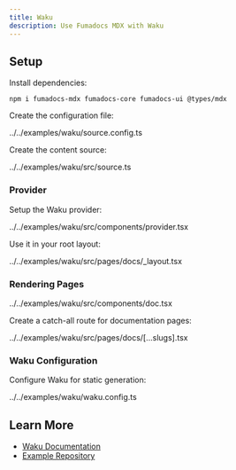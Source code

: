 ```yaml
---
title: Waku
description: Use Fumadocs MDX with Waku
---
```


## Setup

Install dependencies:

```npm
npm i fumadocs-mdx fumadocs-core fumadocs-ui @types/mdx
```

Create the configuration file:

<include cwd meta='title="source.config.ts"'>
  ../../examples/waku/source.config.ts
</include>

Create the content source:

<include cwd meta='title="src/source.ts"'>
  ../../examples/waku/src/source.ts
</include>

### Provider

Setup the Waku provider:

<include cwd meta='title="src/components/provider.tsx"'>
  ../../examples/waku/src/components/provider.tsx
</include>

Use it in your root layout:

<include cwd meta='title="src/pages/_layout.tsx"'>
  ../../examples/waku/src/pages/docs/_layout.tsx
</include>

### Rendering Pages

<include cwd meta='title="src/components/doc.tsx"'>
  ../../examples/waku/src/components/doc.tsx
</include>

Create a catch-all route for documentation pages:

<include cwd meta='title="src/pages/docs/[...slugs].tsx"'>
  ../../examples/waku/src/pages/docs/[...slugs].tsx
</include>

### Waku Configuration

Configure Waku for static generation:

<include cwd meta='title="waku.config.ts"'>
  ../../examples/waku/waku.config.ts
</include>

## Learn More

- [Waku Documentation](https://waku.gg)
- [Example Repository](https://github.com/fumadocs/fumadocs/tree/main/examples/waku)
